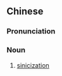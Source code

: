 {{also|汉化}}
==Chinese==
{{zh-forms|s=汉化}}

===Pronunciation===
{{zh-pron
|m=hànhuà
|c=hon3 faa3
|cat=n
}}

===Noun===
{{zh-noun}}

# [[sinicization]]